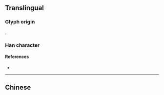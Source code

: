 {{character info/new}}
{{also|單|単}}
==Translingual==
{{Han simplified forms|單|単|单}}
{{stroke order}}

===Glyph origin===
{{Han simp|f=吅|t=丷}}.

 


 













 









 














 
  
 


===Han character===
{{Han char|rn=24|rad=十|as=06|sn=8|four=80506|canj=CWJ|ids=⿱丷𠦆}}

====References====
* {{Han ref|kx=0157.041|dkj=02749|hdz=10246.030|uh=5355|ud=21333}}

----

==Chinese==
{{zh-see|單}}